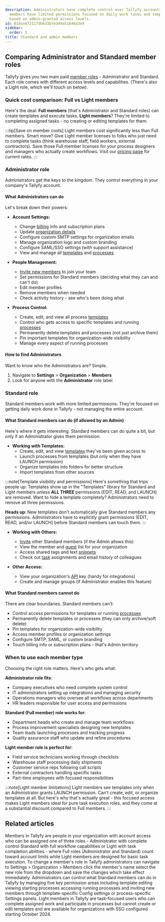 ```yaml
---
description: Administrators have complete control over Tallyfy accounts while Standard
  members have limited permissions focused on daily work tasks and template management
  based on admin-granted access levels.
id: 81dce872117db633bfe349a51646a3e4
sidebar:
  order: 1
title: Standard and admin members
---
```


## Comparing Administrator and Standard member roles

Tallyfy gives you two main paid [member roles](/products/pro/documenting/members/) - Administrator and Standard. Each role comes with different access levels and capabilities. (There's also a Light role, which we'll touch on below).

### Quick cost comparison: Full vs Light members

Here's the deal: **Full members** (that's Administrator and Standard roles) can create templates and execute tasks. **Light members**? They're limited to completing assigned tasks - no creating or editing templates for them.

:::tip[Save on member costs]
Light members cost significantly less than Full members. Smart move? Give Light member licenses to folks who just need to complete tasks (think warehouse staff, field workers, external contractors). Save those Full member licenses for your process designers and managers who actually create workflows. Visit our [pricing page](https://tallyfy.com/pricing/) for current rates.
:::

### Administrator role

Administrators get the keys to the kingdom. They control everything in your company's Tallyfy account.

#### What Administrators can do

Let's break down their powers:

- **Account Settings:**
  - Change [billing](/products/pro/settings/billing/) info and subscription plans
  - Update [organization details](/products/pro/settings/org-settings/how-can-i-update-my-organization-details/)
  - Configure custom SMTP settings for organization emails
  - Manage organization logo and custom branding
  - Configure SAML/SSO settings (with support assistance)
  - View and manage all [templates](/products/pro/documenting/templates/) and [processes](/products/pro/tracking-and-tasks/processes/)

- **People Management:**
  - [Invite new members](/products/pro/documenting/members/how-to-invite-and-activate-members-on-tallyfy/) to join your team
  - Set permissions for Standard members (deciding what they can and can't do)
  - Edit member profiles
  - Remove members when needed
  - Check activity history - see who's been doing what

- **Process Control:**
  - Create, edit, and view all process [templates](/products/pro/documenting/templates/)
  - Control who gets access to specific templates and running [processes](/products/pro/tracking-and-tasks/processes/)
  - Permanently delete templates and processes (not just archive them)
  - Pin important templates for organization-wide visibility
  - Manage every aspect of running processes

#### How to find Administrators

Want to know who the Administrators are? Simple.

1. Navigate to **Settings** > **Organization** > **Members**
2. Look for anyone with the **Administrator** role label

### Standard role

Standard members work with more limited permissions. They're focused on getting daily work done in Tallyfy - not managing the entire account.

#### What Standard members can do (if allowed by an Admin)

Here's where it gets interesting. Standard members can do quite a bit, but only if an Administrator gives them permission:

- **Working with Templates:**
  - Create, edit, and view [templates](/products/pro/documenting/templates/) they've been given access to
  - Launch processes from templates (but only when they have LAUNCH permission)
  - Organize templates into folders for better structure
  - Import templates from other sources

:::note[Template visibility and permissions]
Here's something that trips people up: Templates show up in the "Templates" library for Standard and Light members unless **ALL THREE** permissions (EDIT, READ, and LAUNCH) are removed. Want to hide a template completely? Administrators need to remove all three permissions.

**Heads up**: New templates don't automatically give Standard members any permissions. Administrators have to explicitly grant permissions (EDIT, READ, and/or LAUNCH) before Standard members can touch them.
:::

- **Working with Others:**
  - [Invite](/products/pro/documenting/members/how-to-invite-and-activate-members-on-tallyfy/) other Standard members (if the Admin allows this)
  - View the member and [guest](/products/pro/documenting/guests/) list for your organization
  - Access shared tags and text [snippets](/products/pro/documenting/templates/snippets/)
  - Check out [task](/products/pro/tracking-and-tasks/tasks/) assignments and email history of colleagues

- **Other Access:**
  - View your organization's [API](/products/pro/integrations/open-api/) key (handy for integrations)
  - Create and manage groups (if Administrator enables this feature)

#### What Standard members cannot do

There are clear boundaries. Standard members can't:
- Control access permissions for templates or running [processes](/products/pro/tracking-and-tasks/processes/)
- Permanently delete templates or processes (they can only archive/soft delete)
- Pin templates for organization-wide visibility
- Access member profiles or organization settings
- Configure SMTP, SAML, or custom branding
- Touch billing info or subscription plans - that's Admin territory

### When to use each member type

Choosing the right role matters. Here's who gets what:

**Administrator role fits**:
- Company executives who need complete system control
- IT administrators setting up integrations and managing security
- Operations managers who oversee all workflows across departments
- HR leaders responsible for user access and permissions

**Standard (Full member) role works for**:
- Department heads who create and manage team workflows
- Process improvement specialists designing new templates
- Team leads launching processes and tracking progress
- Quality assurance staff who update and refine procedures

**Light member role is perfect for**:
- Field service technicians working through checklists
- Warehouse staff processing daily shipments
- Customer service reps following call scripts
- External contractors handling specific tasks
- Part-time employees with focused responsibilities

:::note[Light member limitations]
Light members see templates only when an Administrator grants LAUNCH permission. Can't create, edit, or organize templates at all. But here's why that's actually great - this focused access makes Light members ideal for pure task execution roles, and they come at a substantial discount compared to Full members.
:::


## Related articles
<CardGrid>
<LinkTitleCard header="<b>Documenting > Members</b>" href="/products/pro/documenting/members/" > Members in Tallyfy are people in your organization with account access who can be assigned one of three roles - Administrator with complete control Standard with full workflow capabilities or Light with task completion abilities - where Full roles (Administrator and Standard) count toward account limits while Light members are designed for basic task execution. </LinkTitleCard>
<LinkTitleCard header="<b>Members > Change the role of a member</b>" href="/products/pro/documenting/members/how-can-i-change-a-members-role-in-tallyfy/" > To change a member's role in Tallyfy administrators can navigate to Settings > Organization > Members click the member's name select the new role from the dropdown and save the changes which take effect immediately. </LinkTitleCard>
<LinkTitleCard header="<b>Members > Manage member permissions</b>" href="/products/pro/documenting/members/how-do-i-manage-member-permissions-in-tallyfy/" > Administrators can control what Standard members can do in Tallyfy by managing five key permission areas including template editing viewing starting processes accessing running processes and inviting new members through template-specific Config settings or process-specific Settings panels. </LinkTitleCard>
<LinkTitleCard header="<b>Members > Light members</b>" href="/products/pro/documenting/members/light-members/" > Light members in Tallyfy are task-focused users who can complete assigned work and participate in processes but cannot create or edit templates and are available for organizations with SSO configured starting October 2024. </LinkTitleCard>
</CardGrid>
